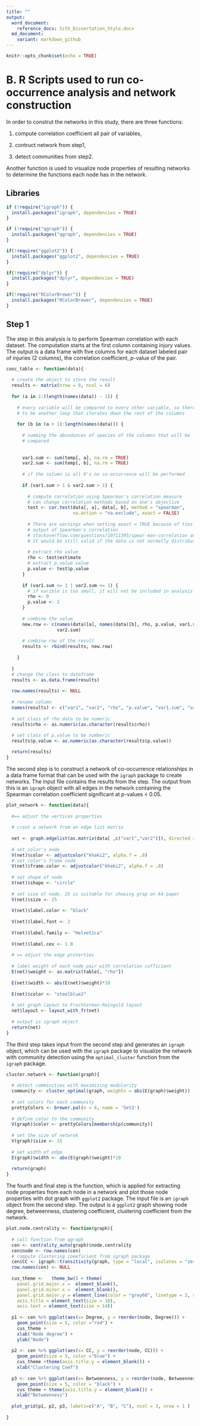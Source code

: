 ```yaml
---
title: ""
output:
  word_document:
    reference_docx: Sith_Dissertation_Style.docx
  md_document:
    variant: markdown_github
---
```


```r
knitr::opts_chunk$set(echo = TRUE)
```

# B. R Scripts used to run co-occurrence analysis and network construction
In order to construt the networks in this study, there are three functions:

1. compute correlation coefficient all pair of variables,

2. contruct network from step1,

3. detect communities from step2.

Another function is used to visualize node properties of resulting networks to
determine the functions each node has in the network.

## Libraries

```r

if (!require("igraph")) {
  install.packages("igraph", dependencies = TRUE)
}

if (!require("qgraph")) {
  install.packages("qgraph", dependencies = TRUE)
}

if(!require("ggplot2")) {
  install.packages("ggplot2", dependencies = TRUE)
}

if(!require("dplyr")) {
  install.packages("dplyr", dependencies = TRUE)
}

if(!require("RColorBrewer")) {
  install.packages("RColorBrewer", dependencies = TRUE)
}

```

## Step 1

The step in this analysis is to perform Spearman correlation with
each dataset. The computation starts at the first column containing injury
values. The output is a data frame with five columns for each dataset labeled
pair of injuries (2 columns), the correlation coefficient, *p*-value of the
pair.

```r

cooc_table <- function(data){
  
  # create the object to store the result
  results <- matrix(nrow = 0, ncol = 6)
  
  for (a in 1:(length(names(data)) - 1)) {
    
    # every variable will be compared to every other variable, so there has
    # to be another loop that iterates down the rest of the columns
    
    for (b in (a + 1):length(names(data))) {
      
      # summing the abundances of species of the columns that will be
      # compared
      
      
      var1.sum <- sum(temp[, a], na.rm = TRUE)
      var2.sum <- sum(temp[, b], na.rm = TRUE)
      
      # if the column is all 0's no co-occurrence will be performed
      
      if (var1.sum > 1 & var2.sum > 1) {
        
        # compute correlation using Spearman's correlation measure
        # can change correlation methods based on one's objective
        test <- cor.test(data[, a], data[, b], method = "spearman",
                         na.action = "na.exclude", exact = FALSE)
        
        # There are warnings when setting exact = TRUE because of ties from the
        # output of Spearman's correlation
        # stackoverflow.com/questions/10711395/spear-man-correlation and ties
        # It would be still valid if the data is not normally distributed.
        
        # extract rho value
        rho <- test$estimate
        # extract p.value value
        p.value <- test$p.value
      }
      
      if (var1.sum <= 1 | var2.sum <= 1) {
        # if varible is too small, it will not be included in analysis
        rho <- 0
        p.value <- 1
      }
      
      # combine the value
      new.row <- c(names(data)[a], names(data)[b], rho, p.value, var1.sum,
                   var2.sum)
      
      # combine row of the result
      results <- rbind(results, new.row)
      
    }
    
  }
  # change the class to dataframe
  results <- as.data.frame(results)
  
  row.names(results) <- NULL
  
  # rename column
  names(results) <- c("var1", "var2", "rho", "p.value", "var1.sum", "var2.sum")
  
  # set class of rho data to be numeric
  results$rho <- as.numeric(as.character(results$rho))
  
  # set class of p.value to be numberic
  results$p.value <- as.numeric(as.character(results$p.value))

  return(results)
}

```

The second step is to construct a network of co-occurrence relationships in a
data frame format that can be used with the `igraph` package to create networks.
The input file contains the results from the step. The output from this is an
`igraph` object with all edges in the network containing the Spearman
correlation coefficient significant at *p*-values < 0.05.

```r
plot_network <- function(data){
  
  #== adjust the vertices properties
  
  # creat a network from an edge list matrix
  
  net <- graph.edgelist(as.matrix(data[ ,c("var1","var2")]), directed = FALSE)
  
  # set color's node
  V(net)$color <- adjustcolor("khaki2", alpha.f = .8)
  # set color's frame node
  V(net)$frame.color <- adjustcolor("khaki2", alpha.f = .8)
  
  # set shape of node
  V(net)$shape <- "circle"
  
  # set size of node. 25 is suitable for showing grap on A4 paper
  V(net)$size <- 25
  
  V(net)$label.color <- "black"
  
  V(net)$label.font <- 2
  
  V(net)$label.family <- "Helvetica"
  
  V(net)$label.cex <- 1.0
  
  # == adjust the edge proterties
  
  # label weight of each node pair with correlation cofficient
  E(net)$weight <- as.matrix(table[, "rho"])
  
  E(net)$width <- abs(E(net)$weight)*10
  
  E(net)$color <- "steelblue2"
  
  # set graph layout to Fruchterman-Reingold layout
  net$layout <- layout_with_fr(net)
  
  # output is igraph object
  return(net)
}
```

The third step takes input from the second step and generates an `igraph`
object, which can be used with the `igraph` package to visualize the
network with community detection using the `optimal_cluster` function from the
`igraph` package.

```r
cluster.network <- function(graph){
  
  # detect comminities with maximizing mudularity
  community <- cluster_optimal(graph, weights = abs(E(graph)$weight))
  
  # set colors for each community
  prettyColors <- brewer.pal(n = 8, name = 'Set2')
  
  # define color to the community
  V(graph)$color <- prettyColors[membership(community)]
  
  # set the size of netwrok
  V(graph)$size <- 15
  
  # set width of edge
  E(graph)$width <- abs(E(graph)$weight)*10
  
  return(graph)
}
```



The fourth and final step is the function, which is applied for extracting node
properties from each node in a network and plot those node properties with dot
graph with `ggplot2` package. The input file is an `igraph` object from the
second step. The output is a `ggplot2` graph showing node degree, betweenness,
clustering coefficient, clustering coefficient from the network. 

```r
plot.node.centrality <- function(graph){
  
  # call function from qgraph
  cen <- centrality_auto(graph)$node.centrality
  cen$node <- row.names(cen)
  # compute clustering coeeficient from igraph package
  cen$CC <- igraph::transitivity(graph, type = "local", isolates = "zero")
  row.names(cen) <- NULL
  
  cus_theme <-   theme_bw() + theme(
    panel.grid.major.x =  element_blank(),
    panel.grid.minor.x =  element_blank(),
    panel.grid.major.y = element_line(color = "grey60", linetype = 3, size = 0.5),
    axis.title = element_text(size = 18),
    axis.text = element_text(size = 14))
  
  p1 <- cen %>% ggplot(aes(x= Degree, y = reorder(node, Degree))) +
    geom_point(size = 5, color ="red") +
    cus_theme + 
    xlab("Node degree") + 
    ylab("Node")    
  
  p2 <- cen %>% ggplot(aes(x= CC, y = reorder(node, CC))) + 
    geom_point(size = 5, color ="blue") +
    cus_theme +theme(axis.title.y = element_blank()) +
    xlab("Clustering Coef") 
  
  p3 <- cen %>% ggplot(aes(x= Betweenness, y = reorder(node, Betweenness))) + 
    geom_point(size = 5, color = "black") +
    cus_theme + theme(axis.title.y = element_blank()) +
    xlab("Betweenness")
  
  plot_grid(p1, p2, p3, labels=c("A", "B", "C"), ncol = 3, nrow = 1 )
  
}
```
